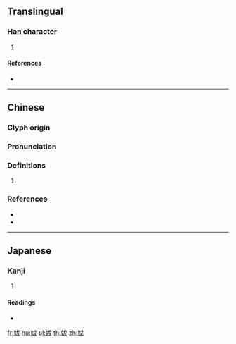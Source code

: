 ==Translingual==

===Han character===
{{Han char|rn=38|rad=女|as=05|sn=8|four=|canj=VIKE,VIKK|ids=⿰女犮}}

# {{defn|Han|sort=女05}}

====References====
* {{Han ref|kx=0257.130|dkj=06122|dj=0522.090|hdz=21035.110|uh=59AD|ud=22957}}

----

==Chinese==
{{zh-forms}}

===Glyph origin===
{{Han etym}}

===Pronunciation===
{{zh-pron
|m=bó
|c=bat6
|mc=y
|oc=y
|cat=
}}

===Definitions===
{{zh-hanzi}}

# {{rfdef|zh}}

===References===
* {{R:twedu|C02043}}
* {{R:yue:Jyutping Database}}

----

==Japanese==

===Kanji===
{{ja-kanji|grade=|rs=女05}}

# {{defn|lang=ja|sort=女05}}

====Readings====
* {{ja-readings|on=[[はつ]] (hatsu), [[ばち]] (bachi)|kun=[[みめよい]] (mimeyoi), [[つま]] (tsuma)}}

[[fr:妭]]
[[hu:妭]]
[[pl:妭]]
[[th:妭]]
[[zh:妭]]